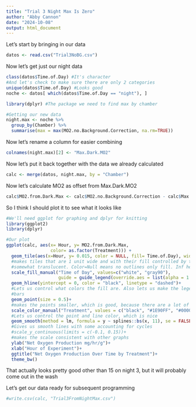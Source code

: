 ```yaml
---
title: "Trial 3 Night Max Is Zero"
author: "Abby Cannon"
date: "2024-10-08"
output: html_document
---
```


Let's start by bringing in our data
```r
datos <- read.csv("Trial3NoBG.csv")
```

Now let's get just our night data
```r
class(datos$Time.of.Day) #It's character
#And let's check to make sure there are only 2 categories
unique(datos$Time.of.Day) #Looks good
noche <- datos[ which(datos$Time.of.Day == "night"), ]
```

```r
library(dplyr) #The package we need to find max by chamber

#Getting our new data
night.max <- noche %>%
  group_by(Chamber) %>%
  summarise(max = max(MO2.no.Background.Correction, na.rm=TRUE))
```

Now let's rename a column for easier combining
```r
colnames(night.max)[2] <- "Max.Dark.MO2"
```

Now let's put it back together with the data we already calculated
```r
calc <- merge(datos, night.max, by = "Chamber")
```

Now let's calculate MO2 as offset from Max.Dark.MO2
```r
calc$MO2.from.Dark.Max <- calc$MO2.no.Background.Correction - calc$Max.Dark.MO2
```

So I think I should plot it to see what it looks like
```r
#We'll need ggplot for graphing and dplyr for knitting
library(ggplot2)
library(dplyr)

#Our plot
ggplot(calc, aes(x= Hour, y= MO2.from.Dark.Max, 
                 color= as.factor(Treatment))) +
  geom_tile(aes(x=Hour, y= 0.015, color = NULL, fill= Time.of.Day), width = 1, height = Inf, alpha = 0.05) +
  #makes tiles that are 1 unit wide and with their fill controlled by time of day. alpha of 0.05 makes them
  #somewhat translucent. Color=Null means no outlines only fill. Inf height means they fill the whole graph.
  scale_fill_manual("Time of Day", values=c("white", "gray90"), 
                    guide = guide_legend(override.aes = list(alpha = 1 )))+
  geom_hline(yintercept = 0, color = "black", linetype = "dashed")+
  #Lets us control what colors the fill are. Also lets us make the legend more intense than the treatment
  #bars
  geom_point(size = 0.5)+
  #makes the points smaller, which is good, because there are a lot of them
  scale_color_manual("Treatment", values = c("black", "#1E90FF", "#000080", "#881B1B"))+
  #Lets us control the point and line color, which is nice
  geom_smooth(method = lm, formula = y ~ splines::bs(x, 11), se = FALSE)+
  #Gives us smooth lines with some accounting for cycles
  #scale_y_continuous(limits = c(-0.1, 0.15))+
  #makes the scale consistent with other graphs
  ylab("Net Oxygen Production mg/hr/g")+
  xlab("Hour of Experiment")+
  ggtitle("Net Oxygen Production Over Time by Treatment")+
  theme_bw()
```
That actually looks pretty good other than 15 on night 3, but it will probably come out in the wash

Let's get our data ready for subsequent programming
```r
#write.csv(calc, "Trial3FromNightMax.csv")
```